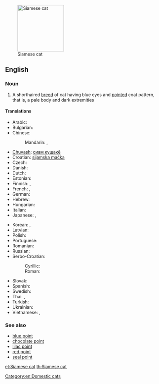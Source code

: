 [[Image:Niobe050905-Siamese Cat.jpeg|thumb|right|150px|Siamese cat]]
==English==

===Noun===
{{en-noun|sg=[[Siamese]] [[cat]]}}

# A shorthaired [[breed]] of cat having blue eyes and [[pointed]] coat pattern, that is, a pale body and dark extremities

====Translations====
{{trans-top|mammal}}
* Arabic: {{t|ar|قط سيامي|m|tr=qiTT siyaamiy|sc=Arab}}
* Bulgarian: {{t|bg|сиамска котка|f|tr=siámska kótka|sc=Cyrl}}
* Chinese:
*: Mandarin: {{t|zh|暹羅貓|sc=Hani}}, {{t|zh|暹罗猫|tr=Xiānluó māo|sc=Hani}}
* [[Chuvash]]: [[cиам кушакĕ]]
* Croatian: [[sijamska mačka]]
* Czech: {{t|cs|siamská kočka|f}}
* Danish: {{t|da|siameser}}
* Dutch: {{t|nl|siamees}}
* Estonian: {{t|et|iiami kass}}
* Finnish: {{t-|fi|siamilainen}},  {{t|fi|siamilaiskissa}}
* French: {{t+|fr|siamois|m}}, {{t|fr|chat siamois|m}}
* German: {{t|de|Siamkatze|f}}
* Hebrew: {{t|he|חתול סיאמי|sc=Hebr}}
* Hungarian: {{t-|hu|sziámi macska}}
* Italian: {{t-|it|gatto siamese|m}}
* Japanese: {{t|ja|シャム猫|tr=Shamu neko|sc=Jpan}}, {{t|ja|シャム|tr=Shamu|sc=Jpan}}
{{trans-mid}}
* Korean: {{t|ko|샴 고양이|tr=Syam goyang-i|sc=Kore}}, {{t|ko|샴|tr=Syam|sc=Kore}}
* Latvian: {{t|lv|siāmas kaķis}}
* Polish: {{t|pl|kot syjamski|m}}
* Portuguese: {{t|pt|gato siamês|m}}
* Romanian: {{t|ro|siameză|f}}
* Russian: {{t|ru|сиамская кошка|f|tr=siámskaja kóška}}
* Serbo-Croatian:
*: Cyrillic: {{t|sh|сијамска мачка|f}}
*: Roman: {{t|sh|sijamska mačka|f}}
* Slovak: {{t|sk|siamská mačka|f}}
* Spanish: {{t|es|gato siamés|m}}
* Swedish: {{t+|sv|siames}}
* Thai: {{t|th|วิเชียรมาศ|tr=wíchianmâad|sc=Thai}}, {{t|th|แมววิเชียรมาศ|tr=maew wíchianmâad|sc=Thai}}
* Turkish: {{t|tr|siyam kedisi}}
* Ukrainian: {{t|uk|сіамська кішка|f|tr=siáms'ka kíška|sc=Cyrl}}
* Vietnamese: {{t|vi|xiêm mèo}}, {{t|vi|xiêm la mèo}}
{{trans-bottom}}

===See also===
{{wikipedia|Siamese (cat)}}
{{commonscat|Siamese cats}}
* [[blue point]]
* [[chocolate point]]
* [[lilac point]]
* [[red point]]
* [[seal point]]

[[Category:en:Domestic cats]]

[[et:Siamese cat]]
[[th:Siamese cat]]